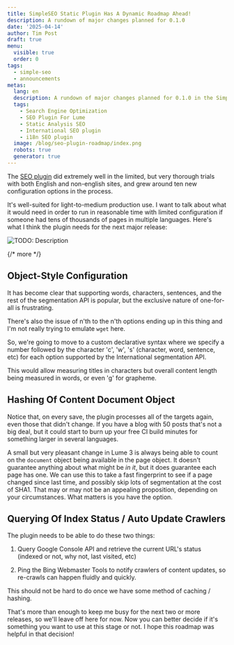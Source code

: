 ```yaml
---
title: SimpleSEO Static Plugin Has A Dynamic Roadmap Ahead!
description: A rundown of major changes planned for 0.1.0
date: '2025-04-14'
author: Tim Post
draft: true
menu:
  visible: true
  order: 0
tags:
  - simple-seo
  - announcements
metas:
  lang: en
  description: A rundown of major changes planned for 0.1.0 in the SimpleSEO Static Analysis Plugin That Comes With CushyText.
  tags:
    - Search Engine Optimization
    - SEO Plugin For Lume
    - Static Analysis SEO
    - International SEO plugin
    - i18n SEO plugin
  image: /blog/seo-plugin-roadmap/index.png
  robots: true
  generator: true
---
```


The [SEO plugin](https://github.com/timthepost/cushytext-theme?tab=readme-ov-file#just-using-the-simple-seo-plugin) 
did extremely well in the limited, but very thorough trials
with both English and non-english sites, and grew around ten
new configuration options in the process.

It's well-suited for light-to-medium production use. I want to 
talk about what it would need in order to run in reasonable time
with limited configuration if someone had tens of thousands of 
pages in multiple languages. Here's what I think the plugin needs
for the next major release:

<img
  class="blog_image"
  src="/blog/seo-plugin-roadmap/index.png" 
  alt="TODO: Description" 
  title="TODO: Title" />

{/* more */} 
  

  
## Object-Style Configuration

It has become clear that supporting words, characters, sentences, 
and the rest of the segmentation API is popular, but the exclusive
nature of one-for-all is frustrating. 

There's also the issue of n'th to the n'th options ending up in
this thing and I'm not really trying to emulate `wget` here.

So, we're going to move to a custom declarative syntax where we 
specify a number followed by the character 'c', 'w', 's' (character,
word, sentence, etc) for each option supported by the International
segmentation API. 

This would allow measuring titles in characters but overall content
length being measured in words, or even 'g' for grapheme.

## Hashing Of Content Document Object

Notice that, on every save, the plugin processes all of the targets 
again, even those that didn't change. If you have a blog with 50
posts that's not a big deal, but it could start to burn up your free
CI build minutes for something larger in several languages. 

A small but very pleasant change in Lume 3 is always being able to
count on the `document` object being available in the page object. 
It doesn't guarantee anything about what might be _in it_, but it 
does guarantee each page has one. We can use this to take a fast 
fingerprint to see if a page changed since last time, and possibly 
skip lots of segmentation at the cost of SHA1. That may or may 
not be an appealing proposition, depending on your circumstances. What 
matters is you have the option.

## Querying Of Index Status / Auto Update Crawlers

The plugin needs to be able to do these two things:

 1. Query Google Console API and retrieve the current 
    URL's status (indexed or not, why not, last visited, etc)

 2. Ping the Bing Webmaster Tools to notify crawlers 
    of content updates, so re-crawls can happen fluidly 
    and quickly.

This should not be hard to do once we have some method of 
caching / hashing.

That's more than enough to keep me busy for the next two or more 
releases, so we'll leave off here for now. Now you can better decide
if it's something you want to use at this stage or not. I hope this
roadmap was helpful in that decision!





